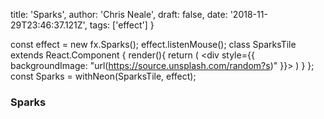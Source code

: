   title: 'Sparks',
  author: 'Chris Neale',
  draft: false,
  date: '2018-11-29T23:46:37.121Z',
  tags: ['effect']
}

const effect = new fx.Sparks();
effect.listenMouse();
class SparksTile extends React.Component {
  render(){
    return (
        <Tile bg="black" className="one">
          <div style={{ backgroundImage: "url(https://source.unsplash.com/random?s)" }}></div>
        </Tile>
        )
  }
};
const Sparks = withNeon(SparksTile, effect);

### Sparks

<Sparks />